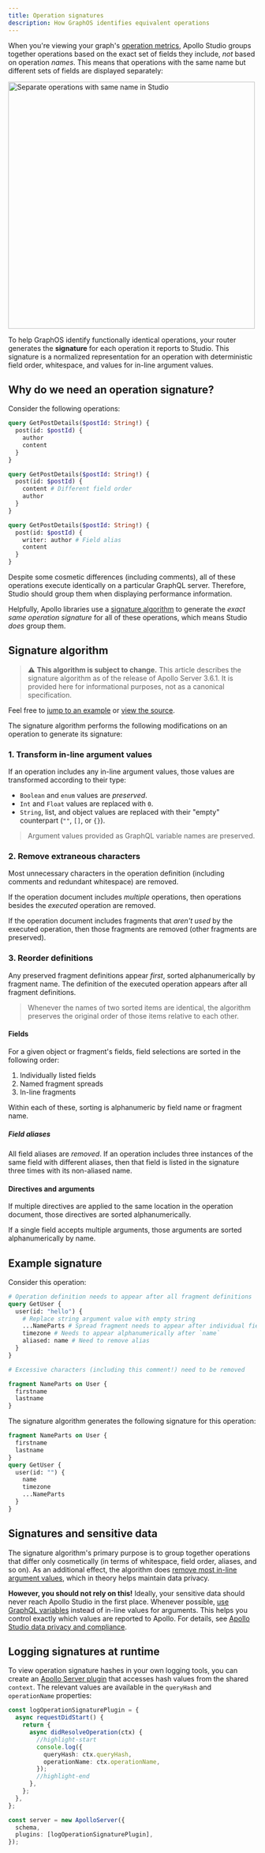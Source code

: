 ```yaml
---
title: Operation signatures
description: How GraphOS identifies equivalent operations
---
```


When you're viewing your graph's [operation metrics](#usage-reporting), Apollo Studio groups together operations based on the exact set of fields they include, _not_ based on operation _names_. This means that operations with the same name but different sets of fields are displayed separately:

<img src="../img/separate-operations.jpg" alt="Separate operations with same name in Studio" className="screenshot" width="500" />

To help GraphOS identify functionally identical operations, your router generates the **signature** for each operation it reports to Studio. This signature is a normalized representation for an operation with deterministic field order, whitespace, and values for in-line argument values.

## Why do we need an operation signature?

Consider the following operations:

```graphql {10-11,17}
query GetPostDetails($postId: String!) {
  post(id: $postId) {
    author
    content
  }
}

query GetPostDetails($postId: String!) {
  post(id: $postId) {
    content # Different field order
    author
  }
}

query GetPostDetails($postId: String!) {
  post(id: $postId) {
    writer: author # Field alias
    content
  }
}
```

Despite some cosmetic differences (including comments), all of these operations execute identically on a particular GraphQL server. Therefore, Studio should group them when displaying performance information.

Helpfully, Apollo libraries use a [signature algorithm](#signature-algorithm) to generate the _exact same operation signature_ for all of these operations, which means Studio _does_ group them.

## Signature algorithm

> ⚠️ **This algorithm is subject to change.** This article describes the signature algorithm as of the release of Apollo Server 3.6.1. It is provided here for informational purposes, not as a canonical specification.

Feel free to [jump to an example](#example-signature) or [view the source](https://github.com/apollographql/apollo-utils/blob/main/packages/usageReporting/src/signature.ts).

The signature algorithm performs the following modifications on an operation to generate its signature:

### 1. Transform in-line argument values

If an operation includes any in-line argument values, those values are transformed according to their type:

- `Boolean` and `enum` values are _preserved_.
- `Int` and `Float` values are replaced with `0`.
- `String`, list, and object values are replaced with their "empty" counterpart (`""`, `[]`, or `{}`).

> Argument values provided as GraphQL variable names are preserved.

### 2. Remove extraneous characters

Most unnecessary characters in the operation definition (including comments and redundant whitespace) are removed.

If the operation document includes _multiple_ operations, then operations besides the _executed_ operation are removed.

If the operation document includes fragments that _aren't used_ by the executed operation, then those fragments are removed (other fragments are preserved).

### 3. Reorder definitions

Any preserved fragment definitions appear _first_, sorted alphanumerically by fragment name. The definition of the executed operation appears after all fragment definitions.

> Whenever the names of two sorted items are identical, the algorithm preserves the original order of those items relative to each other.

#### Fields

For a given object or fragment's fields, field selections are sorted in the following order:

1. Individually listed fields
2. Named fragment spreads
3. In-line fragments

Within each of these, sorting is alphanumeric by field name or fragment name.

##### Field aliases

All field aliases are _removed_. If an operation includes three instances of the same field with different aliases, then that field is listed in the signature three times with its non-aliased name.

#### Directives and arguments

If multiple directives are applied to the same location in the operation document, those directives are sorted alphanumerically.

If a single field accepts multiple arguments, those arguments are sorted alphanumerically by name.

## Example signature

Consider this operation:

```graphql
# Operation definition needs to appear after all fragment definitions
query GetUser {
  user(id: "hello") {
    # Replace string argument value with empty string
    ...NameParts # Spread fragment needs to appear after individual fields
    timezone # Needs to appear alphanumerically after `name`
    aliased: name # Need to remove alias
  }
}

# Excessive characters (including this comment!) need to be removed

fragment NameParts on User {
  firstname
  lastname
}
```

The signature algorithm generates the following signature for this operation:

```graphql
fragment NameParts on User {
  firstname
  lastname
}
query GetUser {
  user(id: "") {
    name
    timezone
    ...NameParts
  }
}
```

## Signatures and sensitive data

The signature algorithm's primary purpose is to group together operations that differ only cosmetically (in terms of whitespace, field order, aliases, and so on). As an additional effect, the algorithm does [remove most in-line argument values](#1-transform-in-line-argument-values), which in theory helps maintain data privacy.

**However, you should not rely on this!** Ideally, your sensitive data should never reach Apollo Studio in the first place. Whenever possible, [use GraphQL variables](/react/data/operation-best-practices/#use-graphql-variables-to-provide-arguments) instead of in-line values for arguments. This helps you control exactly which values are reported to Apollo. For details, see [Apollo Studio data privacy and compliance](../data-privacy/).

## Logging signatures at runtime

To view operation signature hashes in your own logging tools, you can create an [Apollo Server plugin](https://www.apollographql.com/docs/apollo-server/integrations/plugins/) that accesses hash values from the shared `context`. The relevant values are available in the `queryHash` and `operationName` properties:

<MultiCodeBlock>

```ts title="index.ts"
const logOperationSignaturePlugin = {
  async requestDidStart() {
    return {
      async didResolveOperation(ctx) {
        //highlight-start
        console.log({
          queryHash: ctx.queryHash,
          operationName: ctx.operationName,
        });
        //highlight-end
      },
    };
  },
};

const server = new ApolloServer({
  schema,
  plugins: [logOperationSignaturePlugin],
});
```

</MultiCodeBlock>
